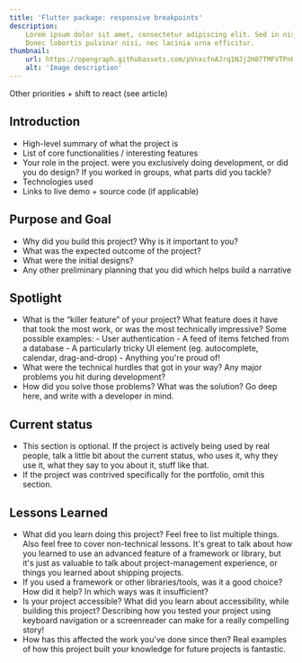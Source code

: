 ```yaml
---
title: 'Flutter package: responsive breakpoints'
description:
    Lorem ipsum dolor sit amet, consectetur adipiscing elit. Sed in nisi lectus.
    Donec lobortis pulvinar nisi, nec lacinia urna efficitur.
thumbnail:
    url: https://opengraph.githubassets.com/pVnxcfnAJrq1NJj2H87TMFVTPnKOfmNkHbBg83mOnwYHVHc8L2IS8hPMSCurwE/florian-lefebvre/flutter_responsive_breakpoints
    alt: 'Image description'
---
```


Other priorities + shift to react (see article)

## Introduction

-   High-level summary of what the project is
-   List of core functionalities / interesting features
-   Your role in the project. were you exclusively doing development, or did you
    do design? If you worked in groups, what parts did you tackle?
-   Technologies used
-   Links to live demo + source code (if applicable)

## Purpose and Goal

-   Why did you build this project? Why is it important to you?
-   What was the expected outcome of the project?
-   What were the initial designs?
-   Any other preliminary planning that you did which helps build a narrative

## Spotlight

-   What is the “killer feature” of your project? What feature does it have that
    took the most work, or was the most technically impressive? Some possible
    examples: - User authentication - A feed of items fetched from a database -
    A particularly tricky UI element (eg. autocomplete, calendar,
    drag-and-drop) - Anything you're proud of!
-   What were the technical hurdles that got in your way? Any major problems you
    hit during development?
-   How did you solve those problems? What was the solution? Go deep here, and
    write with a developer in mind.

## Current status

-   This section is optional. If the project is actively being used by real
    people, talk a little bit about the current status, who uses it, why they
    use it, what they say to you about it, stuff like that.
-   If the project was contrived specifically for the portfolio, omit this
    section.

## Lessons Learned

-   What did you learn doing this project? Feel free to list multiple things.
    Also feel free to cover non-technical lessons. It's great to talk about how
    you learned to use an advanced feature of a framework or library, but it's
    just as valuable to talk about project-management experience, or things you
    learned about shipping projects.
-   If you used a framework or other libraries/tools, was it a good choice? How
    did it help? In which ways was it insufficient?
-   Is your project accessible? What did you learn about accessibility, while
    building this project? Describing how you tested your project using keyboard
    navigation or a screenreader can make for a really compelling story!
-   How has this affected the work you've done since then? Real examples of how
    this project built your knowledge for future projects is fantastic.
